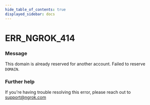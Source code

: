 ```yaml
---
hide_table_of_contents: true
displayed_sidebar: docs
---
```



# ERR_NGROK_414

### Message

This domain is already reserved for another account. Failed to reserve `DOMAIN`.

<ErrorDetails error="err_ngrok_414" />

### Further help

If you're having trouble resolving this error, please reach out to [support@ngrok.com](mailto:support@ngrok.com?subject=Help%20with%20ERR_NGROK_414)

